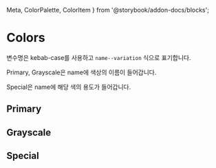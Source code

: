   Meta, ColorPalette, ColorItem
} from '@storybook/addon-docs/blocks';

<Meta title="Variables|Colors" />

# Colors
변수명은 kebab-case를 사용하고 `name--variation` 식으로 표기합니다.

Primary, Grayscale은 name에 색상의 이름이 들어갑니다.

Special은 name에 해당 색의 용도가 들어갑니다.

## Primary

<ColorPalette>
  <ColorItem title="blue--strong" colors={['#0387FF']} />
  <ColorItem title="blue" colors={['#1A92FF']} />
  <ColorItem title="blue--pale" colors={['#E8F4FF']} />
</ColorPalette>

## Grayscale

<ColorPalette>
  <ColorItem title="white" colors={['#FFFFFF']} />
  <ColorItem title="gray--pale" colors={['#E8E8E8']} />
  <ColorItem title="gray" colors={['#BABABA']} />
  <ColorItem title="gray--deep" colors={['#1A1A1A']} />
  <ColorItem title="black" colors={['#000000']} />
</ColorPalette>

## Special

<ColorPalette>
  <ColorItem title="error" colors={['#D51315']} />
  <ColorItem title="reader-mode" colors={['#E8EFF4']} />
</ColorPalette>
